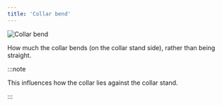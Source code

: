 ```yaml
---
title: 'Collar bend'
---
```


![Collar bend](collarbend.svg)

How much the collar bends (on the collar stand side), rather than being straight.

:::note

This influences how the collar lies against the collar stand.

:::
